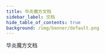 ```yaml
---
title: 华炎魔方文档
sidebar_label: 文档
hide_table_of_contents: true
background: /img/banner/default.png
---
```


<div class="text-center mx-auto max-w-md px-4 sm:max-w-3xl sm:px-6 lg:px-8 pt-12 lg:max-w-7xl">
  <p class="mt-2 text-3xl font-extrabold text-gray-900 tracking-tight md:text-5xl">
    华炎魔方文档
  </p>
</div>


<div class="mt-10 mx-auto max-w-md px-4 grid gap-8 sm:max-w-lg sm:px-6 lg:px-8 lg:grid-cols-2 lg:max-w-7xl">

  <Card title="华炎魔方技术白皮书"
    description="什么是低代码开发平台；低代码开发平台的进化史；低代码开发生命周期管理；华炎魔方的开源生态；"
    href="http://oss.steedos.com/apps/pdfviewer/web/viewer.html?file=http://oss.steedos.com/docs/%E5%8D%8E%E7%82%8E%E9%AD%94%E6%96%B9%E6%8A%80%E6%9C%AF%E7%99%BD%E7%9A%AE%E4%B9%A6.pdf"
    target="_blank"/>

  <Card title="安装部署"
    description="申请试用华炎魔方云服务，或是在本地服务器、云服务器安装部署华炎魔方。"
    href="/help/deploy/"/>

  <Card title="使用入门"
    description="华炎魔方界面总览、如何管理您的数据、分析统计、和处理审批流程。"
    href="/help/user/"/>

  <Card title="如何设置和维护华炎魔方"
    description="设置和维护贵公司、控制谁可以看到什么内容、自动化业务流程、创建自定义应用程序。"
    href="/help/admin/"/>

  <Card title="开发人员"
    description="如何使用华炎魔方开发复杂业务系统：搭建开发环境、开发教程、开发文档、API接口。"
    href="/developer/"/>

  <Card title="审批王"
    description="自定义表单的审批流程与设计界面，提供多种表单样式模板，最大程度满足管理员设计表单的需求。"
    href="/help/workflow/"/>

</div>

<br/><br/>